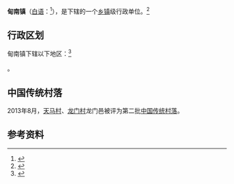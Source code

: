 {{中国乡级行政区|53/29/31/103/000}}

'''甸南镇'''（[[白语|白语]]：{{lang|bca|Go·ngvx}}<ref>{{Cite book|title=白汉词典|last=中国社会科学院民族研究所主编；赵衍荪，徐琳编著|publisher=四川民族出版社|year=1996|isbn=7-5409-1743-1|location=成都|pages=137}}</ref>），是{{PRC admin/fullname|53/29/31/103/000|3}}下辖的一个[[乡镇|乡镇]]级行政单位。<ref>{{PRC admin/ref sgc|{{PRC admin/parent|53/29/31/103/000}}}}</ref>

== 行政区划 ==

甸南镇下辖以下地区：<ref>{{PRC admin/ref sgc|53/29/31/103/000}}</ref>

{{PRC admin/children|53/29/31/103/000}}。

==中国传统村落==
2013年8月，[[天马村|天马村]]、[[龙门村|龙门村]]龙门邑被评为第二批[[中国传统村落|中国传统村落]]。

== 参考资料 ==
{{reflist}}

{{行政区划小作品}}
{{PRC admin/navcat|53/29/31/103/000}}